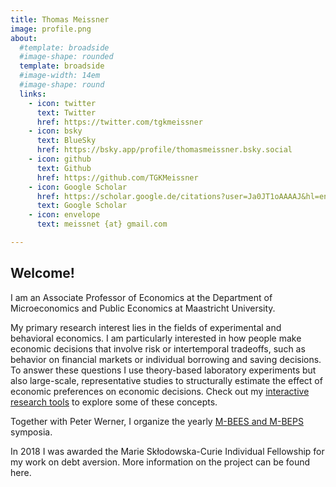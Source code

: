 ```yaml
---
title: Thomas Meissner
image: profile.png
about:
  #template: broadside
  #image-shape: rounded
  template: broadside
  #image-width: 14em
  #image-shape: round
  links:
    - icon: twitter
      text: Twitter
      href: https://twitter.com/tgkmeissner
    - icon: bsky
      text: BlueSky
      href: https://bsky.app/profile/thomasmeissner.bsky.social 
    - icon: github
      text: Github
      href: https://github.com/TGKMeissner
    - icon: Google Scholar 
      href: https://scholar.google.de/citations?user=Ja0JT1oAAAAJ&hl=en 
      text: Google Scholar
    - icon: envelope
      text: meissnet {at} gmail.com 

---
```


## Welcome!

I am an Associate Professor of Economics at the Department of Microeconomics and Public Economics at Maastricht University.

My primary research interest lies in the fields of experimental and behavioral economics. I am particularly interested in how people make economic decisions that involve risk or intertemporal tradeoffs, such as behavior on financial markets or individual borrowing and saving decisions. To answer these questions I use theory-based laboratory experiments but also large-scale, representative studies to structurally estimate the effect of economic preferences on economic decisions. Check out my [interactive research tools](/tools) to explore some of these concepts.

Together with Peter Werner, I organize the yearly [M-BEES and M-BEPS](https://sites.google.com/view/mbees-mbeps/home) symposia.

In 2018 I was awarded the Marie Skłodowska-Curie Individual Fellowship for my work on debt aversion.  More information on the project can be found here.


